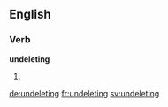 
==English==

===Verb===
'''undeleting'''

# {{present participle of|undelete}}

[[de:undeleting]]
[[fr:undeleting]]
[[sv:undeleting]]